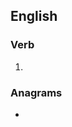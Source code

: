 ==English==

===Verb===
{{head|en|verb form}}

# {{en-third-person singular of|anele}}

===Anagrams===
* {{anagrams|en|a=aeelns|Anslee|Lesane|Selena|enseal|selane}}